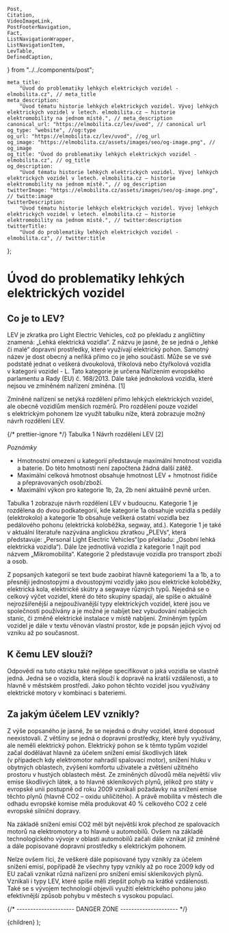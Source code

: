 	Post,
	Citation,
	VideoImageLink,
	PostFooterNavigation,
	Fact,
	ListNavigationWrapper,
	ListNavigationItem,
	LevTable,
	DefinedCaption,
} from "../../components/post";


	meta_title:
		"Úvod do problematiky lehkých elektrických vozidel - elmobilita.cz", // meta_title
	meta_description:
		"Úvod tématu historie lehkých elektrických vozidel. Vývoj lehkých elektrických vozidel v letech. elmobilita.cz – historie elektromobility na jednom místě.", // meta_description
	canonical_url: "https://elmobilita.cz/lev/uvod", // canonical url
	og_type: "website", //og:type
	og_url: "https://elmobilita.cz/lev/uvod", //og_url
	og_image: "https://elmobilita.cz/assets/images/seo/og-image.png", // og_image
	og_title: "Úvod do problematiky lehkých elektrických vozidel - elmobilita.cz", // og_title
	og_description:
		"Úvod tématu historie lehkých elektrických vozidel. Vývoj lehkých elektrických vozidel v letech. elmobilita.cz – historie elektromobility na jednom místě.", // og_description
	twitterImage: "https://elmobilita.cz/assets/images/seo/og-image.png", // twitte:image
	twitterDescription:
		"Úvod tématu historie lehkých elektrických vozidel. Vývoj lehkých elektrických vozidel v letech. elmobilita.cz – historie elektromobility na jednom místě.", // twitter:description
	twitterTitle:
		"Úvod do problematiky lehkých elektrických vozidel - elmobilita.cz", // twitter:title
};

# Úvod do problematiky lehkých elektrických vozidel

## Co je to LEV?

LEV je zkratka pro Light Electric Vehicles, což po překladu z angličtiny znamená: „Lehká elektrická vozidla“. Z názvu je jasné, že se jedná o&nbsp;„lehké či malé“ dopravní prostředky, které využívají elektrický pohon. Samotný název je dost obecný a&nbsp;neříká přímo co je jeho součástí. Může se ve své podstatě jednat o&nbsp;veškerá dvoukolová, tříkolová nebo čtyřkolová vozidla v&nbsp;kategorii vozidel - L. Tato kategorie je určena Nařízením evropského parlamentu a Rady (EU) č. 168/2013. Dále také jednokolová vozidla, které nejsou ve zmíněném nařízení zmíněna.&nbsp;<Citation href="/lev/zdroje#narizeni-eu-168-2013">[1]</Citation>

Zmíněné nařízení se netýká rozdělení přímo lehkých elektrických vozidel, ale obecně vozidlům menších rozměrů. Pro rozdělení pouze vozidel s&nbsp;elektrickým pohonem lze využít tabulku níže, která zobrazuje možný návrh rozdělení LEV.

<LevTable />
{/* prettier-ignore */}
<DefinedCaption>Tabulka 1 Návrh rozdělení LEV&nbsp;<Citation href="/lev/zdroje#lev-swov">[2]</Citation></DefinedCaption>

_Poznámky_

- Hmotnostní omezení u&nbsp;kategorií představuje maximální hmotnost vozidla a&nbsp;baterie. Do této hmotnosti není započtena žádná další zátěž.
- Maximální celková hmotnost obsahuje hmotnost LEV + hmotnost řidiče a&nbsp;přepravovaných osob/zboží.
- Maximální výkon pro kategorie 1b, 2a, 2b není aktuálně pevně určen.

Tabulka 1 zobrazuje návrh rozdělení LEV v&nbsp;budoucnu. Kategorie 1&nbsp;je rozdělena do dvou podkategorií, kde kategorie 1a&nbsp;obsahuje vozidla s&nbsp;pedály (elektrokolo) a&nbsp;kategorie 1b&nbsp;obsahuje veškerá ostatní vozidla bez pedálového pohonu (elektrická koloběžka, segway, atd.). Kategorie 1 je také v aktuální literatuře nazývána anglickou zkratkou „PLEVs“, která představuje: „Personal Light Electric Vehicles“(po překladu: „Osobní lehká elektrická vozidla“). Dále lze jednotlivá vozidla z&nbsp;kategorie 1&nbsp;najít pod názvem „Mikromobilita“. Kategorie 2&nbsp;představuje vozidla pro transport zboží a&nbsp;osob.

Z popsaných kategorií se text bude zaobírat hlavně kategoriemi 1a&nbsp;a 1b, a&nbsp;to přesněji jednostopými a&nbsp;dvoustopými vozidly jako jsou elektrické koloběžky, elektrická kola, elektrické skútry a&nbsp;segwaye různých typů. Nejedná se o celkový výčet vozidel, které do této skupiny spadají, ale spíše o&nbsp;aktuálně nejrozšířenější a&nbsp;nejpoužívanější typy elektrických vozidel, které jsou ve společnosti používány a&nbsp;je možné je nabíjet bez vybudování nabíjecích stanic, či změně elektrické instalace v&nbsp;místě nabíjení. Zmíněným typům vozidel je dále v textu věnován vlastní prostor, kde je popsán jejich vývoj od vzniku až po současnost.

## K čemu LEV slouží?

Odpovědí na tuto otázku také nejlépe specifikovat o&nbsp;jaká vozidla se vlastně jedná. Jedná se o vozidla, která slouží k dopravě na kratší vzdálenosti, a&nbsp;to hlavně v městském prostředí. Jako pohon těchto vozidel jsou využívány elektrické motory v&nbsp;kombinaci s&nbsp;bateriemi.

## Za jakým účelem LEV vznikly?

Z&nbsp;výše popsaného je jasné, že se nejedná o&nbsp;druhy vozidel, které doposud neexistovali. Z většiny se jedná o&nbsp;dopravní prostředky, které byly využívány, ale neměli elektrický pohon. Elektrický pohon se k těmto typům vozidel začal dodělávat hlavně za účelem snížení emisí škodlivých látek (v&nbsp;případech kdy elektromotor nahradil spalovací motor), snížení hluku v obytných oblastech, zvýšení komfortu uživatele a zvětšení užitného prostoru v&nbsp;hustých oblastech měst. Ze zmíněných důvodů měla největší vliv emise škodlivých látek, a&nbsp;to hlavně skleníkových plynů, jelikož pro státy v evropské unii postupně od roku 2009 vznikali požadavky na snížení emise těchto plynů (hlavně CO2 – oxidu uhličitého). A právě mobilita v městech dle odhadu evropské komise měla produkovat 40&nbsp;% celkového CO2 z celé evropské silniční dopravy.

Na základě snížení emisí CO2 měl být největší krok přechod ze spalovacích motorů na elektromotory a&nbsp;to hlavně u&nbsp;automobilů. Ovšem na základě technologického vývoje v&nbsp;oblasti automobilů začali dále vznikat již zmíněné a&nbsp;dále popisované dopravní prostředky s&nbsp;elektrickým pohonem.

Nelze ovšem říci, že veškeré dále popisované typy vznikly za účelem snížení emisí, popřípadě že všechny typy vznikly až po roce 2009 kdy od EU začali vznikat různá nařízení pro snížení emisí skleníkových plynů. Vznikali i&nbsp;typy LEV, které spíše měli zlepšit pohyb na krátké vzdálenosti. Také se s&nbsp;vývojem technologií objevili využití elektrického pohonu jako efektivnější způsob pohybu v&nbsp;městech s&nbsp;vysokou populací.

<PostFooterNavigation
	hrefPrevious="/lev/kapitoly"
	hrefNext="/lev/technologie"
	next="Následující"
	previous="Předchozí"
	previousEnabled="true"
	nextEnabled="true"
/>
{/* --------------------- DANGER ZONE --------------------- */}

<DefaultLayout metaData={metaData}>
	<MDXProvider
		components={{
			h2: H2,
			h3: H3,
			h4: H4,
			h6: H5,
			h5: H6,
		}}
	>
		<Post>{children}</Post>
	</MDXProvider>
</DefaultLayout>
);
